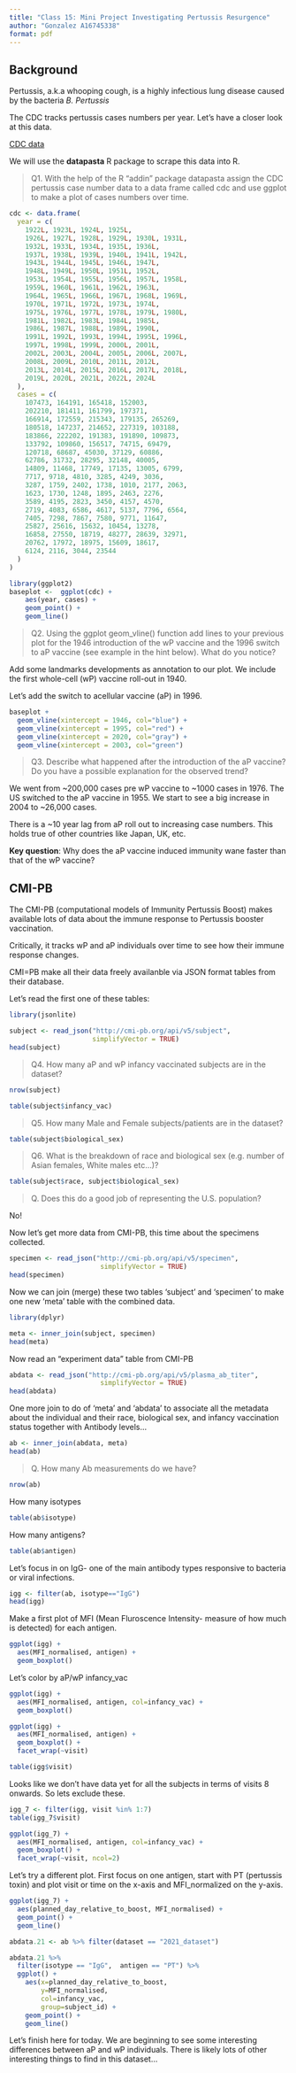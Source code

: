 ```yaml
---
title: "Class 15: Mini Project Investigating Pertussis Resurgence"
author: "Gonzalez A16745338"
format: pdf
---
```


## Background

Pertussis, a.k.a whooping cough, is a highly infectious lung disease caused by the bacteria *B. Pertussis*

The CDC tracks pertussis cases numbers per year. Let's have a closer look at this data. 

[CDC data](https://www.cdc.gov/pertussis/php/surveillance/pertussis-cases-by-year.html?CDC_AAref_Val=https://www.cdc.gov/pertussis/surv-reporting/cases-by-year.html)

We will use the **datapasta** R package to scrape this data into R. 

> Q1. With the help of the R “addin” package datapasta assign the CDC pertussis case number data to a data frame called cdc and use ggplot to make a plot of cases numbers over time.

```r
cdc <- data.frame(
  year = c(
    1922L, 1923L, 1924L, 1925L,
    1926L, 1927L, 1928L, 1929L, 1930L, 1931L,
    1932L, 1933L, 1934L, 1935L, 1936L,
    1937L, 1938L, 1939L, 1940L, 1941L, 1942L,
    1943L, 1944L, 1945L, 1946L, 1947L,
    1948L, 1949L, 1950L, 1951L, 1952L,
    1953L, 1954L, 1955L, 1956L, 1957L, 1958L,
    1959L, 1960L, 1961L, 1962L, 1963L,
    1964L, 1965L, 1966L, 1967L, 1968L, 1969L,
    1970L, 1971L, 1972L, 1973L, 1974L,
    1975L, 1976L, 1977L, 1978L, 1979L, 1980L,
    1981L, 1982L, 1983L, 1984L, 1985L,
    1986L, 1987L, 1988L, 1989L, 1990L,
    1991L, 1992L, 1993L, 1994L, 1995L, 1996L,
    1997L, 1998L, 1999L, 2000L, 2001L,
    2002L, 2003L, 2004L, 2005L, 2006L, 2007L,
    2008L, 2009L, 2010L, 2011L, 2012L,
    2013L, 2014L, 2015L, 2016L, 2017L, 2018L,
    2019L, 2020L, 2021L, 2022L, 2024L
  ),
  cases = c(
    107473, 164191, 165418, 152003,
    202210, 181411, 161799, 197371,
    166914, 172559, 215343, 179135, 265269,
    180518, 147237, 214652, 227319, 103188,
    183866, 222202, 191383, 191890, 109873,
    133792, 109860, 156517, 74715, 69479,
    120718, 68687, 45030, 37129, 60886,
    62786, 31732, 28295, 32148, 40005,
    14809, 11468, 17749, 17135, 13005, 6799,
    7717, 9718, 4810, 3285, 4249, 3036,
    3287, 1759, 2402, 1738, 1010, 2177, 2063,
    1623, 1730, 1248, 1895, 2463, 2276,
    3589, 4195, 2823, 3450, 4157, 4570,
    2719, 4083, 6586, 4617, 5137, 7796, 6564,
    7405, 7298, 7867, 7580, 9771, 11647,
    25827, 25616, 15632, 10454, 13278,
    16858, 27550, 18719, 48277, 28639, 32971,
    20762, 17972, 18975, 15609, 18617,
    6124, 2116, 3044, 23544
  )
)
```



```r
library(ggplot2)
baseplot <-  ggplot(cdc) +
    aes(year, cases) + 
    geom_point() +
    geom_line()
```



> Q2. Using the ggplot geom_vline() function add lines to your previous plot for the 1946 introduction of the wP vaccine and the 1996 switch to aP vaccine (see example in the hint below). What do you notice?

Add some landmarks developments as annotation to our plot. We include the first whole-cell (wP) vaccine roll-out in 1940.

Let's add the switch to acellular vaccine (aP) in 1996. 

```r
baseplot +
  geom_vline(xintercept = 1946, col="blue") + 
  geom_vline(xintercept = 1995, col="red") +
  geom_vline(xintercept = 2020, col="gray") +
  geom_vline(xintercept = 2003, col="green")
```



> Q3. Describe what happened after the introduction of the aP vaccine? Do you have a possible explanation for the observed trend?

We went from ~200,000 cases pre wP vaccine to ~1000 cases in 1976. The US switched to the aP vaccine in 1955. We start to see a big increase in 2004 to ~26,000 cases. 


There is a ~10 year lag from aP roll out to increasing case numbers. This holds true of other countries like Japan, UK, etc. 

**Key question**: Why does the aP vaccine induced immunity wane faster than that of the wP vaccine? 



## CMI-PB

The CMI-PB (computational models of Immunity Pertussis Boost) makes available lots of data about the immune response to Pertussis booster vaccination. 

Critically, it tracks wP and aP individuals over time to see how their immune response changes. 

CMI=PB make all their data freely availanble via JSON format tables from their database. 

Let's read the first one of these tables: 

```r
library(jsonlite)

subject <- read_json("http://cmi-pb.org/api/v5/subject", 
                     simplifyVector = TRUE)
head(subject)
```


> Q4. How many aP and wP infancy vaccinated subjects are in the dataset?

```r
nrow(subject)
```


```r
table(subject$infancy_vac)
```



> Q5. How many Male and Female subjects/patients are in the dataset?

```r
table(subject$biological_sex)
```


> Q6. What is the breakdown of race and biological sex (e.g. number of Asian females, White males etc…)?

```r
table(subject$race, subject$biological_sex) 
```

> Q. Does this do a good job of representing the U.S. population?

No!

Now let's get more data from CMI-PB, this time about the specimens collected.

```r
specimen <- read_json("http://cmi-pb.org/api/v5/specimen",
                       simplifyVector = TRUE)
head(specimen)
```



Now we can join (merge) these two tables 'subject' and 'specimen' to make one new 'meta' table with the combined data. 

```r
library(dplyr)

meta <- inner_join(subject, specimen)
head(meta)
```

Now read an "experiment data" table from CMI-PB

```r
abdata <- read_json("http://cmi-pb.org/api/v5/plasma_ab_titer",
                       simplifyVector = TRUE)
head(abdata)
```


One more join to do of 'meta' and 'abdata' to associate all the metadata about the individual and their race, biological sex, and infancy vaccination status together with Antibody levels...

```r
ab <- inner_join(abdata, meta)
head(ab)
```

> Q. How many Ab measurements do we have? 

```r
nrow(ab)
```


How many isotypes

```r
table(ab$isotype)
```

How many antigens?

```r
table(ab$antigen)
```

Let's focus in on IgG- one of the main antibody types responsive to bacteria or viral infections.


```r
igg <- filter(ab, isotype=="IgG")
head(igg)
```

Make a first plot of MFI (Mean Fluroscence Intensity- measure of how much is detected) for each antigen. 

```r
ggplot(igg) +
  aes(MFI_normalised, antigen) +
  geom_boxplot()
```

Let's color by aP/wP infancy_vac

```r
ggplot(igg) +
  aes(MFI_normalised, antigen, col=infancy_vac) +
  geom_boxplot()
```

```r
ggplot(igg) +
  aes(MFI_normalised, antigen) +
  geom_boxplot() +
  facet_wrap(~visit)
```


```r
table(igg$visit)
```


Looks like we don't have data yet for all the subjects in terms of visits 8 onwards. So lets exclude these.

```r
igg_7 <- filter(igg, visit %in% 1:7)
table(igg_7$visit)
```

```r
ggplot(igg_7) +
  aes(MFI_normalised, antigen, col=infancy_vac) +
  geom_boxplot() +
  facet_wrap(~visit, ncol=2)
```


Let's try a different plot. First focus on one antigen, start with PT (pertussis toxin) and plot visit or time on the x-axis and MFI_normalized on the y-axis. 

```r
ggplot(igg_7) +
  aes(planned_day_relative_to_boost, MFI_normalised) +
  geom_point() +
  geom_line()
```


```r
abdata.21 <- ab %>% filter(dataset == "2021_dataset")

abdata.21 %>% 
  filter(isotype == "IgG",  antigen == "PT") %>%
  ggplot() +
    aes(x=planned_day_relative_to_boost,
        y=MFI_normalised,
        col=infancy_vac,
        group=subject_id) +
    geom_point() +
    geom_line() 
```


Let's finish here for today. We are beginning to see some interesting differences between aP and wP individuals. There is likely lots of other interesting things to find in this dataset...


